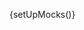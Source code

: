 
{setUpMocks()}

<Meta
  title="Modular Checkout/Checkout Summary"
  Components="justifi-checkout-summary"
  of={JustifiCheckoutSummary}
/>

<Title />

---

Renders a summary of checkout details as part of a checkout flow.

This component is **designed to be used within** the `justifi-modular-checkout` and **does not accept props directly**. Instead, it relies on shared state passed through the Stencil Store, managed by the wrapper component.

**Authorization** and business context are also handled by `justifi-modular-checkout`, which manages authentication tokens and related configuration.

This component exposes **no public methods or properties** and is not intended for standalone use.

# Example Usage

---

<ComponentBox>
  <justifi-modular-checkout
    account-id="acc_123"
    auth-token="123abc"
    checkout-id="cho_123"
  >
    <justifi-checkout-summary />
  </justifi-modular-checkout>
</ComponentBox>

---

<Source dark language="html" code={codeExampleFull} />
